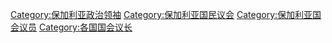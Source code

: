 [[Category:保加利亚政治领袖|Category:保加利亚政治领袖]]
[[Category:保加利亚国民议会|Category:保加利亚国民议会]]
[[Category:保加利亚国会议员|Category:保加利亚国会议员]]
[[Category:各国国会议长|Category:各国国会议长]]